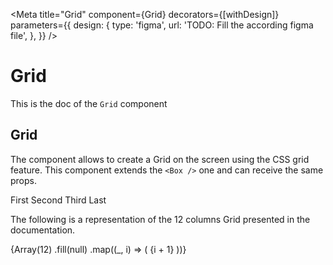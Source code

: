 <!--- Grid.stories.mdx --->


<Meta
  title="Grid"
  component={Grid}
  decorators={[withDesign]}
  parameters={{
    design: {
      type: 'figma',
      url: 'TODO: Fill the according figma file',
    },
  }}
/>

# Grid

This is the doc of the `Grid` component

## Grid

The component allows to create a Grid on the screen using the CSS grid feature. This component extends the `<Box />` one and can receive the same props.

<Canvas>
  <Story name="base">
    <Grid
      areas={['first second third', 'last  last last']}
      cols="1fr 1fr 1fr"
      rows="1fr 1fr"
      background="primary700"
      gap={4}
      margin={8}
      padding={4}
    >
      <Box area="first" color="neutral0">
        First
      </Box>
      <Box area="second" background="neutral100">
        Second
      </Box>
      <Box area="third" background="neutral100">
        Third
      </Box>
      <Box area="last" background="neutral100" color="primary700">
        Last
      </Box>
    </Grid>
  </Story>
</Canvas>

The following is a representation of the 12 columns Grid presented in the documentation.

<Canvas>
  <Story name="base grid">
    <Grid cols="repeat(12, 1fr)" rows="70vh" gap={5} margin={10}>
      {Array(12)
        .fill(null)
        .map((_, i) => (
          <Box key={i} background="warning200">
            {i + 1}
          </Box>
        ))}
    </Grid>
  </Story>
</Canvas>
